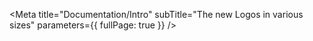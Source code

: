 
<Meta
  title="Documentation/Intro"
  subTitle="The new Logos in various sizes"
  parameters={{ fullPage: true }}
/>

<Intro />
